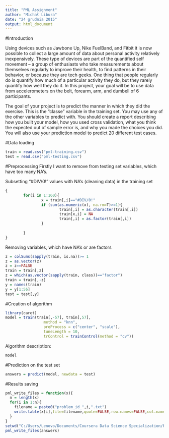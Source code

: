 ```yaml
---
title: "PML Assignment"
author: "Michał Libura"
date: "24 grudnia 2015"
output: html_document
---
```

#Introduction

Using devices such as Jawbone Up, Nike FuelBand, and Fitbit it is now possible to collect a large amount of data about personal activity relatively inexpensively. These type of devices are part of the quantified self movement – a group of enthusiasts who take measurements about themselves regularly to improve their health, to find patterns in their behavior, or because they are tech geeks. One thing that people regularly do is quantify how much of a particular activity they do, but they rarely quantify how well they do it. In this project, your goal will be to use data from accelerometers on the belt, forearm, arm, and dumbell of 6 participants. 

The goal of your project is to predict the manner in which they did the exercise. This is the "classe" variable in the training set. You may use any of the other variables to predict with. You should create a report describing how you built your model, how you used cross validation, what you think the expected out of sample error is, and why you made the choices you did. You will also use your prediction model to predict 20 different test cases. 

#Data loading
```r
train = read.csv("pml-training.csv")
test = read.csv("pml-testing.csv")
```

#Preprocessing
Firstly I want to remove from testing set variables, which have too many NA's. 

Subsetting "#DIV/0!" values with NA's (cleaning data) in the training set
```r
{
        for(i in 1:160){
                x = train[,i]=="#DIV/0!"
                if (sum(as.numeric(x), na.rm=T)>=1){
                        train[,i] = as.character(train[,i])
                        train[x,i] = NA
                        train[,i] = as.factor(train[,i])
                }
                
        }
}
```
Removing variables, which have  NA's or are factors
```r
z = colSums(sapply(train, is.na))>= 1 
z = as.vector(z)
z = z==FALSE
train = train[,z]
z = which(as.vector(sapply(train, class))=="factor")
train = train[,-z]
y = names(train)
y = y[1:56]
test = test[,y]

```


#Creation of algorithm 
```r
library(caret)
model = train(train[,-57], train[,57],
                 method = "knn",
                 preProcess = c("center", "scale"),
                 tuneLength = 10,
                 trControl = trainControl(method = "cv"))
```
Algorithm description:
```r
model
```

#Prediction on the test set
```r
answers = predict(model, newdata = test)
```

#Results saving
```r
pml_write_files = function(x){
  n = length(x)
  for(i in 1:n){
    filename = paste0("problem_id_",i,".txt")
    write.table(x[i],file=filename,quote=FALSE,row.names=FALSE,col.names=FALSE)
  }
}
setwd("C:/Users/Lenovo/Documents/Coursera Data Science Specialization/Practical Machine Learning/CourseraPML/Results")
pml_write_files(answers)
```
